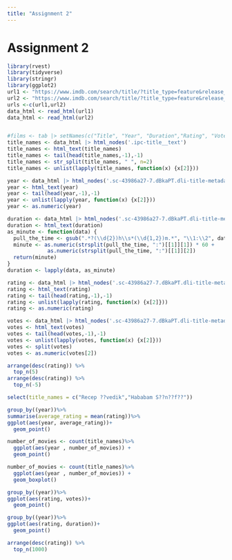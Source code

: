 ```yaml
---
title: "Assignment 2"
---
```


# Assignment 2

```r
library(rvest)
library(tidyverse)
library(stringr) 
library(ggplot2)
url1 <- "https://www.imdb.com/search/title/?title_type=feature&release_date=2010-01-01,2023-12-31&num_votes=2500,&country_of_origin=TR&count=250"
url2 <- "https://www.imdb.com/search/title/?title_type=feature&release_date=,2009-12-31&num_votes=2500,&country_of_origin=TR&count=250"
urls <-c(url1,url2)
data_html <- read_html(url1)
data_html <- read_html(url2)


#films <- tab |> setNames(c("Title", "Year", "Duration","Rating", "Votes")) 
title_names <- data_html |> html_nodes('.ipc-title__text')
title_names <- html_text(title_names)
title_names <- tail(head(title_names,-1),-1)
title_names <- str_split(title_names, " ", n=2)
title_names <- unlist(lapply(title_names, function(x) {x[2]}))

year <- data_html |> html_nodes('.sc-43986a27-7.dBkaPT.dli-title-metadata')
year <- html_text(year)
year <- tail(head(year,-1),-1)
year <- unlist(lapply(year, function(x) {x[2]}))
year <- as.numeric(year)

duration <- data_html |> html_nodes('.sc-43986a27-7.dBkaPT.dli-title-metadata')
duration <- html_text(duration)
as_minute <- function(data) {
  pull_the_time <- gsub(".*?(\\d{2})h\\s*(\\d{1,2})m.*", "\\1:\\2", data)
  minute <- as.numeric(strsplit(pull_the_time, ":")[[1]][1]) * 60 +
             as.numeric(strsplit(pull_the_time, ":")[[1]][2])
  return(minute)
}
duration <- lapply(data, as_minute)

rating <- data_html |> html_nodes('.sc-43986a27-7.dBkaPT.dli-title-metadata')
rating <- html_text(rating)
rating <- tail(head(rating,-1),-1)
rating <- unlist(lapply(rating, function(x) {x[2]}))
rating <- as.numeric(rating)

votes <- data_html |> html_nodes('.sc-43986a27-7.dBkaPT.dli-title-metadata')
votes <- html_text(votes)
votes <- tail(head(votes,-1),-1)
votes <- unlist(lapply(votes, function(x) {x[2]}))
votes <- split(votes)
votes <- as.numeric(votes[2])

arrange(desc(rating)) %>%
  top_n(5)
arrange(desc(rating)) %>%
  top_n(-5)

select(title_names = c("Recep ??vedik","Hababam S??n??f??"))

group_by((year))%>%
summarise(average_rating = mean(rating))%>%
ggplot(aes(year, average_rating))+
  geom_point()

number_of_movies <- count(title_names)%>%
  ggplot(aes(year , number_of_movies)) +
  geom_point()

number_of_movies <- count(title_names)%>%
  ggplot(aes(year , number_of_movies)) +
  geom_boxplot()

group_by((year))%>%
ggplot(aes(rating, votes))+
  geom_point()

group_by((year))%>%
ggplot(aes(rating, duration))+
  geom_point()

arrange(desc(rating)) %>%
  top_n(1000)
```
